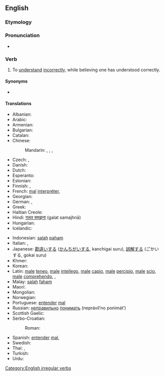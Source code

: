 ==English==
{{wikipedia|dab=misunderstand}}

===Etymology===
{{prefix|mis|understand|lang=en}}

===Pronunciation===
* {{IPA|/mɪs.ʌn.də(ɹ)ˈstænd/|lang=en}}

===Verb===
{{en-verb|misunderstands|misunderstanding|misunderstood}}

# {{lb|en|transitive}} To [[understand]] [[incorrectly]], while believing one has understood correctly.

====Synonyms====
* {{l|en|take the wrong way|take (something) the wrong way}}

====Translations====
{{trans-top|to understand incorrectly, while believing one has understood correctly}}
* Albanian: {{t+|sq|keqkuptoj}}
* Arabic: {{t|ar|أَسَاءَ الْفَهْم}}
* Armenian: {{t|hy|սխալ հասկանալ}}
* Bulgarian: {{t|bg|разбирам погрешно}}
* Catalan: {{t+|ca|malentendre}}
* Chinese:
*: Mandarin: {{t+|cmn|誤會|sc=Hani}}, {{t+|cmn|误会|tr=wùhuì|sc=Hani}}, {{t+|cmn|誤解|sc=Hani}}, {{t+|cmn|误解|tr=wùjiě|sc=Hani}}
* Czech: {{t|cs|neporozumět}}, {{t|cs|špatně pochopit}}
* Danish: {{t+|da|misforstå}}
* Dutch: {{t+|nl|misverstaan}}
* Esperanto: {{t|eo|malinterpreti}}
* Estonian: {{t|et|valesti aru saama}}
* Finnish: {{t|fi|[[ymmärtää]] [[väärin]]}}, {{t|fi|[[käsittää]] väärin}}
* French: [[mal]] [[interpréter]], {{t+|fr|méprendre}}
* Georgian: {{t|ka|არასწორად გაგება}}
* German: {{t|de|missverstehen}}, {{t|de|falsch verstehen}}
* Greek: {{t+|el|παρεξηγώ}}
* Haitian Creole: {{t|ht|konprann mal}}
* Hindi: [[ग़लत समझना]] (<u>g</u>alat samajhnā)
* Hungarian: {{t+|hu|félreért}}
* Icelandic: {{t|is|misskilja}}
{{trans-mid}}
* Indonesian: [[salah]] [[paham]]
* Italian: {{t+|it|fraintendere}}, {{t|it|equivocare}}
* Japanese: [[勘違い]]する ([[かんちがい]]する, kanchigai suru), [[誤解]]する (ごかいする, gokai suru)
* Khmer: {{t|km|យល់ខុស|tr=yʊəl kʰoh|sc=Khmr}}
* Korean: {{t+|ko|오해하다|tr=ohaehada}}
* Latin: [[male]] [[teneo]], [[male]] [[intellego]], [[male]] [[capio]], [[male]] [[percipio]], [[male]] [[scio]], [[male]] [[comprehendo]], {{t|la|fallor}}, {{t|la|fallo}}
* Malay: [[salah]] [[faham]]
* Maori: {{t|mi|tuakoi}}
* Mongolian: {{t|mn|буруу ойлгох|tr=buruu oylgoh|sc=Cyrl}}
* Norwegian: {{t+|no|misforstå}}
* Portuguese: [[entender]] [[mal]]
* Russian: [[неправильно]] [[понимать]] (neprávil’no ponimát’)
* Scottish Gaelic: {{t|gd|mì-bhreithnich}}
* Serbo-Croatian:
*: Roman: {{t|sh|[[pogrešno]] [[razumjeti]]}}
* Spanish: [[entender]] [[mal]], {{t|es|mal interpretar}}
* Swedish: {{t+|sv|missförstå}}
* Thai: {{t|th|เข้าใจผิด|tr=kâo jai pìt}}, {{t+|th|เขว|tr=kwăy}}
* Turkish: {{t|tr|yanlış anlamak}}
* Urdu: {{t|ur|غلط سمجھنا|tr=<u>g</u>alat samajhnā}}
{{trans-bottom}}

[[Category:English irregular verbs]]
